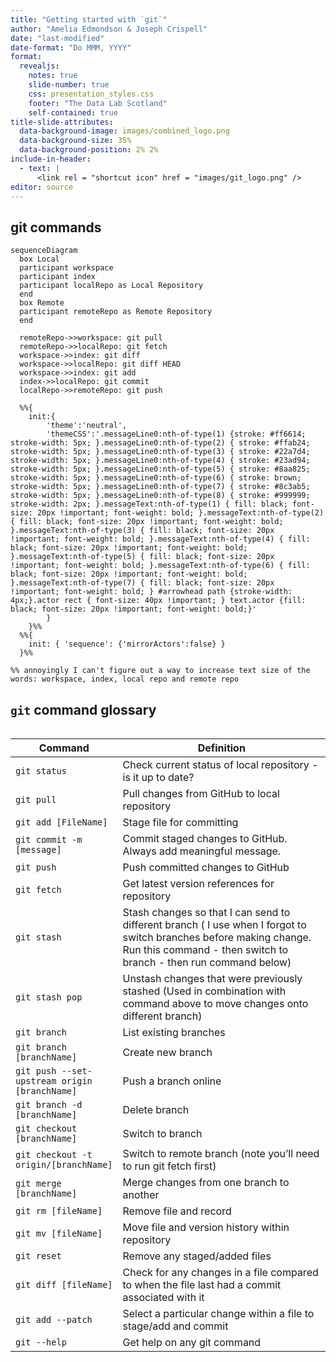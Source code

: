```yaml
---
title: "Getting started with `git`"
author: "Amelia Edmondson & Joseph Crispell"
date: "last-modified"
date-format: "Do MMM, YYYY"
format:
  revealjs:
    notes: true
    slide-number: true
    css: presentation_styles.css
    footer: "The Data Lab Scotland"
    self-contained: true
title-slide-attributes:
  data-background-image: images/combined_logo.png
  data-background-size: 35%
  data-background-position: 2% 2%
include-in-header:
  - text: |
      <link rel = "shortcut icon" href = "images/git_logo.png" />
editor: source
---
```


## git commands

```mermaid
sequenceDiagram
  box Local
  participant workspace
  participant index
  participant localRepo as Local Repository
  end
  box Remote
  participant remoteRepo as Remote Repository
  end

  remoteRepo->>workspace: git pull
  remoteRepo->>localRepo: git fetch
  workspace->>index: git diff
  workspace->>localRepo: git diff HEAD
  workspace->>index: git add
  index->>localRepo: git commit
  localRepo->>remoteRepo: git push

  %%{
    init:{
        'theme':'neutral',
        'themeCSS':'.messageLine0:nth-of-type(1) {stroke: #ff6614; stroke-width: 5px; }.messageLine0:nth-of-type(2) { stroke: #ffab24; stroke-width: 5px; }.messageLine0:nth-of-type(3) { stroke: #22a7d4; stroke-width: 5px; }.messageLine0:nth-of-type(4) { stroke: #23ad94; stroke-width: 5px; }.messageLine0:nth-of-type(5) { stroke: #8aa825; stroke-width: 5px; }.messageLine0:nth-of-type(6) { stroke: brown; stroke-width: 5px; }.messageLine0:nth-of-type(7) { stroke: #8c3ab5; stroke-width: 5px; }.messageLine0:nth-of-type(8) { stroke: #999999; stroke-width: 2px; }.messageText:nth-of-type(1) { fill: black; font-size: 20px !important; font-weight: bold; }.messageText:nth-of-type(2) { fill: black; font-size: 20px !important; font-weight: bold; }.messageText:nth-of-type(3) { fill: black; font-size: 20px !important; font-weight: bold; }.messageText:nth-of-type(4) { fill: black; font-size: 20px !important; font-weight: bold; }.messageText:nth-of-type(5) { fill: black; font-size: 20px !important; font-weight: bold; }.messageText:nth-of-type(6) { fill: black; font-size: 20px !important; font-weight: bold; }.messageText:nth-of-type(7) { fill: black; font-size: 20px !important; font-weight: bold; } #arrowhead path {stroke-width: 4px;}.actor rect { font-size: 40px !important; } text.actor {fill: black; font-size: 20px !important; font-weight: bold;}'
        }
    }%%
  %%{
    init: { 'sequence': {'mirrorActors':false} }
  }%%

%% annoyingly I can't figure out a way to increase text size of the words: workspace, index, local repo and remote repo

```

## `git` command glossary

<div style="height:75%;overflow:auto;">

|Command                                                  |Definition                                                                                                                                                                            |
|---------------------------------------------------------|--------------------------------------------------------------------------------------------------------------------------------------------------------------------------------------|
|`git status`                                             |Check current status of local repository - is it up to date?                                                                                                                          |
|`git pull`                                               |Pull changes from GitHub to local repository                                                                                                                                          |
|`git add [FileName]`                                     |Stage file for committing                                                                                                                                                             |
|`git commit -m [message]`                                |Commit staged changes to GitHub. Always add meaningful message.                                                                                                                       |
|`git push`                                               |Push committed changes to GitHub                                                                                                                                                      |
|`git fetch`                                              |Get latest version references for repository                                                                                                                                          |
|`git stash`                                              |Stash changes so that I can send to different branch ( I use when I forgot to switch branches before making change. Run this command - then switch to branch - then run command below)|
|`git stash pop`                                          |Unstash changes that were previously stashed (Used in combination with command above to move changes onto different branch)                                                           |
|`git branch`                                             |List existing branches                                                                                                                                                                |
|`git branch [branchName]`                                |Create new branch                                                                                                                                                                     |
|`git push --set-upstream origin [branchName]`            |Push a branch online                                                                                                                                                                  |
|`git branch -d [branchName]`                             |Delete branch                                                                                                                                                                         |
|`git checkout [branchName]`                              |Switch to branch                                                                                                                                                                      |
|`git checkout -t origin/[branchName]`                    |Switch to remote branch (note you'll need to run git fetch first)                                                                                                                     |
|`git merge [branchName]`                                 |Merge changes from one branch to another                                                                                                                                              |
|`git rm [fileName]`                                      |Remove file and record                                                                                                                                                                |
|`git mv [fileName]`                                      |Move file and version history within repository                                                                                                                                       |
|`git reset`                                              |Remove any staged/added files                                                                                                                                                         |
|`git diff [fileName]`                                    |Check for any changes in a file compared to when the file last had a commit associated with it                                                                                        |
|`git add --patch`                                        |Select a particular change within a file to stage/add and commit                                                                                                                      |
|`git --help`                                             |Get help on any git command                                                                                                                                                           |


</div>
